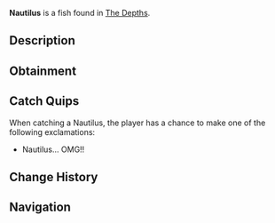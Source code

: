 {{FishInfobox
|image          = Nautilus.png
|rarity         = Legendary
|sea            = First Sea
|location       = [[The Depths]]
|sublocation    = Coral Reef
|sources        = Fishing Rod
|radar_location = 
|prog_speed     = -10
|xp             = 300
|weather        = 
|time           = Night
|season         = Spring, Summer
|bait           = 
|base_weight    = 80
|base_value     = 1000
|weight_range   = 40
|base_chance    = 0.2
|base_resil     = 30
}}
'''Nautilus''' is a {{Rarity|Legendary}} fish found in [[The Depths]].

== Description ==
{{Description|An ancient, spiral-shelled mollusc with a glowing & graceful body, tentacle-filled movements. The Nautilus is an elusive octopus that creates a thick, spiral-shaped shell around its body for protection.|Bestiary Entry}}

== Obtainment ==
{{Description|Dwells in deep coral reefs and rocky underwater caves, mostly visible during the Night.|Bestiary Hint}}
{{Fish Availability|
The Depths
The Depths/Absolute Darkness
|top_rods      = 
Leviathan's Fang Rod\92889.64\151259.43;
Trident Rod\79030.64\120509.56;
Free Spirit Rod\74448.68\113522.78;
No-Life Rod\59871.74\98016.14;
Seraphic Rod\56336.62\89524.04;
Lucky Rod\39186.62\62253.1;
Firefly Rod\52234.05\89167.35;
Candy Cane Rod\33819.68\57923.57;
Adventurer's Rod\33841.32\58272.28;
Fischer's Rod\34017.57\58575.78;
Fast Rod\50638.59\87195.96;
Ethereal Prism Rod\56248.14\88848.08;
Rod Of The Forgotten Fang\54187.82\87940.38;
Challenger's Rod\54180.44\88842.55;
Zeus Rod\49659.77\78733.38;
Verdant Shear Rod\49275.05\78478.99;
Rod Of The Depths\49022\79889.06;
Rod Of The Exalted One\48821.16\76002.71;
Blazebringer Rod\47423.9\75188.51;
Depthseeker Rod\45701.69\72877.07;
Avalanche Rod\40919.51\65742.09;
Volcanic Rod\39271.36\62263.02;
Steady Rod\13474.52\23885.22
|recommended   = Trident Rod
}}

== Catch Quips ==
When catching a Nautilus, the player has a chance to make one of the following exclamations:
* Nautilus... OMG!!

== Change History ==
{{Change History|{{subst:Current Version}}}}

== Navigation ==
{{Fish Navbox|The Depths}}